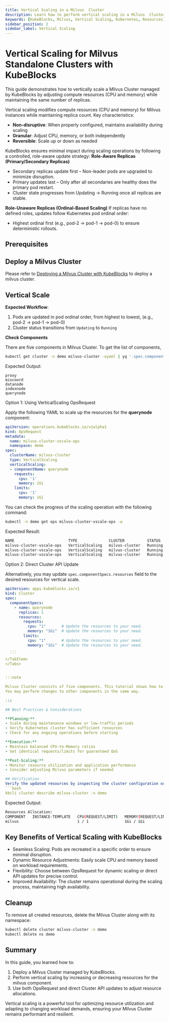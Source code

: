```yaml
---
title: Vertical Scaling in a Milvus  Cluster
description: Learn how to perform vertical scaling in a Milvus  Cluster managed by KubeBlocks to optimize resource utilization and improve performance.
keywords: [KubeBlocks, Milvus, Vertical Scaling, Kubernetes, Resources]
sidebar_position: 2
sidebar_label: Vertical Scaling
---
```





# Vertical Scaling for Milvus Standalone Clusters with KubeBlocks

This guide demonstrates how to vertically scale a Milvus  Cluster managed by KubeBlocks by adjusting compute resources (CPU and memory) while maintaining the same number of replicas.

Vertical scaling modifies compute resources (CPU and memory) for Milvus instances while maintaining replica count. Key characteristics:

- **Non-disruptive**: When properly configured, maintains availability during scaling
- **Granular**: Adjust CPU, memory, or both independently
- **Reversible**: Scale up or down as needed

KubeBlocks ensures minimal impact during scaling operations by following a controlled, role-aware update strategy:
**Role-Aware Replicas (Primary/Secondary Replicas)**
- Secondary replicas update first – Non-leader pods are upgraded to minimize disruption.
- Primary updates last – Only after all secondaries are healthy does the primary pod restart.
- Cluster state progresses from Updating → Running once all replicas are stable.

**Role-Unaware Replicas (Ordinal-Based Scaling)**
If replicas have no defined roles, updates follow Kubernetes pod ordinal order:
- Highest ordinal first (e.g., pod-2 → pod-1 → pod-0) to ensure deterministic rollouts.

## Prerequisites


<Prerequisites />

## Deploy a Milvus Cluster

Please refer to [Deploying a Milvus Cluster with KubeBlocks](../03-topologies/02-cluster) to deploy a milvus cluster.

## Vertical Scale

**Expected Workflow**:

1. Pods are updated in pod ordinal order, from highest to lowest, (e.g., pod-2 → pod-1 → pod-0)
1. Cluster status transitions from `Updating` to `Running`

**Check Components**

There are five components in Milvus Cluster. To get the list of components,
```bash
kubectl get cluster -n demo milvus-cluster -oyaml | yq '.spec.componentSpecs[].name'
```

Expected Output:
```text
proxy
mixcoord
datanode
indexnode
querynode
```

<Tabs>
  <TabItem value="opsRequest" label="OpsRequest API" default>
  Option 1: Using VerticalScaling OpsRequest

  Apply the following YAML to scale up the resources for the **querynode** component:

  ```yaml
  apiVersion: operations.kubeblocks.io/v1alpha1
  kind: OpsRequest
  metadata:
    name: milvus-cluster-vscale-ops
    namespace: demo
  spec:
    clusterName: milvus-cluster
    type: VerticalScaling
    verticalScaling:
    - componentName: querynode
      requests:
        cpu: '1'
        memory: 1Gi
      limits:
        cpu: '1'
        memory: 1Gi
  ```

  You can check the progress of the scaling operation with the following command:

  ```bash
  kubectl -n demo get ops milvus-cluster-vscale-ops -w
  ```

  Expected Result:

  ```bash
  NAME                        TYPE              CLUSTER          STATUS    PROGRESS   AGE
  milvus-cluster-vscale-ops   VerticalScaling   milvus-cluster   Running   0/2        33s
  milvus-cluster-vscale-ops   VerticalScaling   milvus-cluster   Running   1/2        55s
  milvus-cluster-vscale-ops   VerticalScaling   milvus-cluster   Running   2/2        88s
  ```

  </TabItem>

  <TabItem value="ClusterAPI" label="Cluster API">

  Option 2: Direct Cluster API Update

  Alternatively, you may update `spec.componentSpecs.resources` field to the desired resources for vertical scale.

  ```yaml
  apiVersion: apps.kubeblocks.io/v1
  kind: Cluster
  spec:
    componentSpecs:
      - name: querynode
        replicas: 1
        resources:
          requests:
            cpu: "1"       # Update the resources to your need.
            memory: "1Gi"  # Update the resources to your need.
          limits:
            cpu: "1"       # Update the resources to your need.
            memory: "1Gi"  # Update the resources to your need.
    ...
    ```
  </TabItem>
</Tabs>


:::note

Milvus Cluster consists of five components. This tutorial shows how to perform changes to one component.
You may perform changes to other components in the same way.

:::

## Best Practices & Considerations

**Planning:**
- Scale during maintenance windows or low-traffic periods
- Verify Kubernetes cluster has sufficient resources
- Check for any ongoing operations before starting

**Execution:**
- Maintain balanced CPU-to-Memory ratios
- Set identical requests/limits for guaranteed QoS

**Post-Scaling:**
- Monitor resource utilization and application performance
- Consider adjusting Milvus parameters if needed

## Verification
Verify the updated resources by inspecting the cluster configuration or Pod details:
```bash
kbcli cluster describe milvus-cluster -n demo
```

Expected Output:
```bash
Resources Allocation:
COMPONENT   INSTANCE-TEMPLATE   CPU(REQUEST/LIMIT)   MEMORY(REQUEST/LIMIT)   STORAGE-SIZE   STORAGE-CLASS
milvus                          1 / 1                1Gi / 1Gi               data:20Gi      <none>
```

## Key Benefits of Vertical Scaling with KubeBlocks
- Seamless Scaling: Pods are recreated in a specific order to ensure minimal disruption.
- Dynamic Resource Adjustments: Easily scale CPU and memory based on workload requirements.
- Flexibility: Choose between OpsRequest for dynamic scaling or direct API updates for precise control.
- Improved Availability: The cluster remains operational during the scaling process, maintaining high availability.

## Cleanup
To remove all created resources, delete the Milvus  Cluster along with its namespace:
```bash
kubectl delete cluster milvus-cluster -n demo
kubectl delete ns demo
```

## Summary
In this guide, you learned how to:
1. Deploy a Milvus  Cluster managed by KubeBlocks.
2. Perform vertical scaling by increasing or decreasing resources for the milvus component.
3. Use both OpsRequest and direct Cluster API updates to adjust resource allocations.

Vertical scaling is a powerful tool for optimizing resource utilization and adapting to changing workload demands, ensuring your Milvus  Cluster remains performant and resilient.